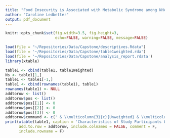 ```yaml
---
title: "Food Insecurity is Associated with Metabolic Syndrome among NHANES Participants 1999-2014"
author: "Caroline Ledbetter"
output: pdf_document
---
```


```r
knitr::opts_chunk$set(fig.width=3.5, fig.height=3, 
                      echo=FALSE, warning=FALSE, message=FALSE)
```
```r
load(file = "~/Repositories/Data/Capstone/descriptives.Rdata")
load(file = '~/Repositories/Data/Capstone/table1weighted.rda')
load(file = '~/Repositories/Data/Capstone/analysis_report.rdata')
library(xtable)
```


```r
table1 <- cbind(table1, table1Weighted)
Ns <- table1[1,]
table1 <- table1[-1,]
table1 <- cbind(rownames(table1), table1)
rownames(table1) <- NULL
addtorow <- list()
addtorow$pos <- list()
addtorow$pos[[1]] <- 0
addtorow$pos[[2]] <- 0
addtorow$pos[[3]] <- 0
addtorow$command <- c(' & \\multicolumn{3}{c}{Unweighted} & \\multicolumn{3}{c}{Weighted} \\\\\n', paste(paste('&',colnames(table1)[-1], collapse = ' '), "\\\\\n", collapse = ''), paste(paste('&', Ns, collapse = ' '),"\\\\\n", collapse = ''))
print(xtable(table1, caption = 'Characteristics of Study Participants by Food Insecurity Status'), caption.placement = 'top', 
      add.to.row = addtorow, include.colnames = FALSE, comment = F, 
      include.rowname = F)
```






